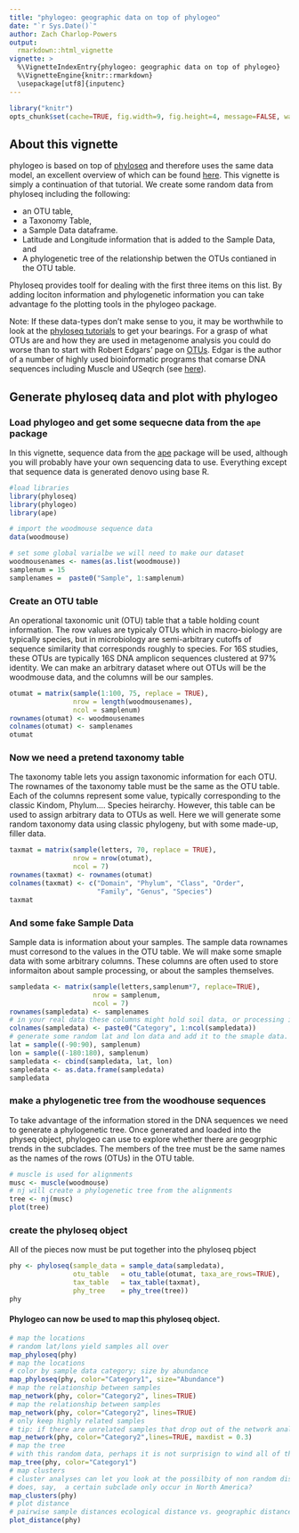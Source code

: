 ```yaml
---
title: "phylogeo: geographic data on top of phylogeo"
date: "`r Sys.Date()`"
author: Zach Charlop-Powers
output: 
  rmarkdown::html_vignette
vignette: >
  %\VignetteIndexEntry{phylogeo: geographic data on top of phylogeo}
  %\VignetteEngine{knitr::rmarkdown}
  \usepackage[utf8]{inputenc}
--- 
```

<link href="http://joey711.github.com/phyloseq/markdown.css" rel="stylesheet"></link>
  
```r
library("knitr")
opts_chunk$set(cache=TRUE, fig.width=9, fig.height=4, message=FALSE, warning=FALSE, comment = "#>")
```

## About this vignette
phylogeo is based on top of [phyloseq](http://joey711.github.io/phyloseq) and therefore uses the same data model, an excellent overview of which can be found [here](http://joey711.github.io/phyloseq/import-data.html). This vignette
is simply a continuation of that tutorial. We create some random data from phyloseq including the following: 

- an OTU table, 
- a Taxonomy Table,
- a Sample Data dataframe.
- Latitude and Longitude information that is added to the Sample Data, and
- A phylogenetic tree of the relationship betwen the OTUs contianed in the OTU table.

Phyloseq provides toolf for dealing with the first three items on this list. By adding lociton information and phylogenetic information you can take advantage fo the plotting tools in the phylogeo package.

Note: If these data-types don't make sense to you, it may be worthwhile to look at the [phyloseq tutorials](http://joey711.github.io/phyloseq/tutorials-index) to get your bearings. For a grasp of what OTUs are and how they are used in metagenome analysis you could do worse than to start with Robert Edgars' page on [OTUs](http://www.drive5.com/usearch/manual/otu_definition.html). Edgar is the author of a number  of highly used bioinformatic programs that comarse DNA sequences including Muscle and USeqrch (see [here](http://drive5.com/software.html)).

## Generate phyloseq data and plot with phylogeo

### Load phylogeo and get some sequecne data from the `ape` package
In this vignette, sequence data from the [ape](http://ape-package.ird.fr/) package will be used, although you will probably have your own sequencing data to use. Everything except that sequence data is generated denovo using base R.
```r
#load libraries
library(phyloseq)
library(phylogeo)
library(ape)

# import the woodmouse sequence data
data(woodmouse)

# set some global varialbe we will need to make our dataset
woodmousenames <- names(as.list(woodmouse))
samplenum = 15
samplenames =  paste0("Sample", 1:samplenum)
```

### Create an OTU table
An operational taxonomic unit (OTU) table that a table holding count information. The row values are typicaly OTUs which in macro-biology are typically species, but in microbiology are semi-arbitrary cutoffs of sequence similarity that corresponds roughly to species. For 16S studies, these OTUs are typically 16S DNA amplicon sequences clustered at 97% identity. We can make an arbitrary dataset where out OTUs will be the woodmouse data, and the columns will be our samples.
```r
otumat = matrix(sample(1:100, 75, replace = TRUE), 
                nrow = length(woodmousenames), 
                ncol = samplenum)
rownames(otumat) <- woodmousenames
colnames(otumat) <- samplenames
otumat
```


### Now we need a pretend taxonomy table
The taxonomy table lets you assign taxonomic information for each OTU. The rownames of the taxonomy table must be the same as the OTU table. Each of the columns represent some value, typically corresponding to the classic Kindom, Phylum.... Species heirarchy. However, this table can be used to assign arbitrary data to OTUs as well. Here we will generate some random taxonomy data using classic phylogeny, but with some made-up, filler data. 
```r
taxmat = matrix(sample(letters, 70, replace = TRUE), 
                nrow = nrow(otumat), 
                ncol = 7)
rownames(taxmat) <- rownames(otumat)
colnames(taxmat) <- c("Domain", "Phylum", "Class", "Order", 
                      "Family", "Genus", "Species")
taxmat
```

### And some fake Sample Data
Sample data is information about your samples. The sample data  rownames must corresond to the values in the OTU table. We will make some smaple data with some arbitrary columns. These columns are often used to store informaiton about sample processing, or about the samples themselves.
```r
sampledata <- matrix(sample(letters,samplenum*7, replace=TRUE), 
                     nrow = samplenum, 
                     ncol = 7)
rownames(sampledata) <- samplenames
# in your real data these columns might hold soil data, or processing information
colnames(sampledata) <- paste0("Category", 1:ncol(sampledata))
# generate some random lat and lon data and add it to the smaple data.
lat = sample((-90:90), samplenum)
lon = sample((-180:180), samplenum)
sampledata <- cbind(sampledata, lat, lon)
sampledata <- as.data.frame(sampledata)
sampledata
```


### make a phylogenetic tree from the woodhouse sequences
To take advantage of the information stored in the DNA sequences we need to generate a phylogenetic tree. Once generated and loaded into the physeq object, phylogeo can use to explore whether there are geogrphic trends in the subclades. The members of the tree must be the same names as the names of the rows (OTUs) in the OTU table.
```r
# muscle is used for alignments
musc <- muscle(woodmouse)
# nj will create a phylogenetic tree from the alignments
tree <- nj(musc)
plot(tree)
```


### create the phyloseq object
All of the pieces now must be put together into the phyloseq pbject
```r
phy <- phyloseq(sample_data = sample_data(sampledata),
                otu_table   = otu_table(otumat, taxa_are_rows=TRUE),
                tax_table   = tax_table(taxmat),
                phy_tree    = phy_tree(tree))
phy
```


#### Phylogeo can now be used to map this phyloseq object.
```r
# map the locations
# random lat/lons yield samples all over
map_phyloseq(phy)
# map the locations
# color by sample data category; size by abundance
map_phyloseq(phy, color="Category1", size="Abundance")
# map the relationship between samples
map_network(phy, color="Category2", lines=TRUE)
# map the relationship between samples
map_network(phy, color="Category2", lines=TRUE)
# only keep highly related samples
# tip: if there are unrelated samples that drop out of the network analysis try  base_data = TRUE
map_network(phy, color="Category2",lines=TRUE, maxdist = 0.3)
# map the tree
# with this random data, perhaps it is not surprisign to wind all of the woodmouse sequences in each of the smapel locations.
map_tree(phy, color="Category1")
# map clusters
# cluster analyses can let you look at the possilbity of non random distributions of subclades.
# does, say,  a certain subclade only occur in North America?
map_clusters(phy)
# plot distance
# pairwise sample distances ecological distance vs. geographic distance
plot_distance(phy)
```




